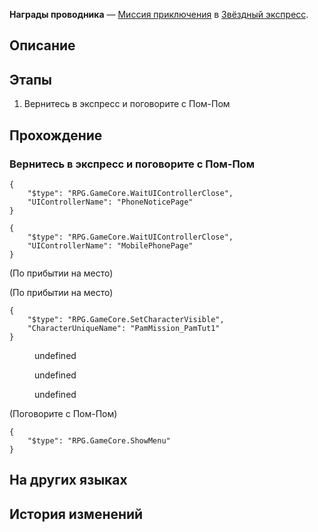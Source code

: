 {{Дополнить|Диалоги.}}
{{Миссия Инфобокс
|id              = 4050005
|Название        = 
|Изображение     = Миссия Освоения Награды проводника.png
|Тип             = Миссия приключения
|События         = 
|Глава           = 
|Условия         = 
* Завершена [[Миссия Освоения]] ''[[Путешественники ночью зимней]]''
* Достигните [[Уровень Освоения|Уровня Освоения]] 12
|Персонажи       = Первопроходец; Пом-Пом
|СтартЛокация    = [[Звёздный экспресс]] — [[Общий вагон]]
|Локации         = Общий вагон
|Предыдущая      = 
|Следующая       = 
|Награды         = Звёздный нефрит*10; Журнал приключений*2; Разрежённый эфир*3; Кредиты*15 000
}}
'''Награды проводника''' — [[Миссия приключения]] в [[Звёздный экспресс]].

==Описание==
{{Описание|<!--официальное описание из Перекрёстка судеб-->}}

==Этапы==
# Вернитесь в экспресс и поговорите с Пом-Пом

==Прохождение==
{{Дополнить}}

{{Диалог Конец}}

===Вернитесь в экспресс и поговорите с Пом-Пом===
{{Описание миссии|локация=Общий вагон|Пом-Пом, кажется, хочет вам что-то подарить. Вернитесь и посмотрите, что это.}}
{{Диалог Начало}}
<pre>{
	"$type": "RPG.GameCore.WaitUIControllerClose",
	"UIControllerName": "PhoneNoticePage"
}</pre>
<pre>{
	"$type": "RPG.GameCore.WaitUIControllerClose",
	"UIControllerName": "MobilePhonePage"
}</pre>
;(По прибытии на место)

;(По прибытии на место)
<pre>{
	"$type": "RPG.GameCore.SetCharacterVisible",
	"CharacterUniqueName": "PamMission_PamTut1"
}</pre>
<!--Unknown TalkSentence: 405050200-->
<!--Unknown TalkSentence: 405050201-->
:{{Диалог|Стрелка}} undefined
:{{Диалог|Стрелка}} undefined
:{{Диалог|Стрелка}} undefined

;(Поговорите с Пом-Пом)
<!--Unknown TalkSentence: 405000000-->
<pre>{
	"$type": "RPG.GameCore.ShowMenu"
}</pre>
{{Диалог Конец}}

==На других языках==
{{На других языках
|en   = The Conductor's Rewards
|zhs  = 列车长的馈赠
|zht  = 列車長的饋贈
|ja   = 車掌からの贈り物
|ko   = 차장님의 선물
|es   = Regalos del revisor
|fr   = Les récompenses du conducteur
|ru   = Награды проводника
|th   = ของขวัญจากกัปตันรถไฟ
|vi   = Quà Tặng Của Tàu Trưởng
|de   = Die Belohnungen des Schaffners
|id   = Hadiah Kondektur
|pt   = Recompensas do Condutor
}}

==История изменений==
{{История изменений|2.7}}
